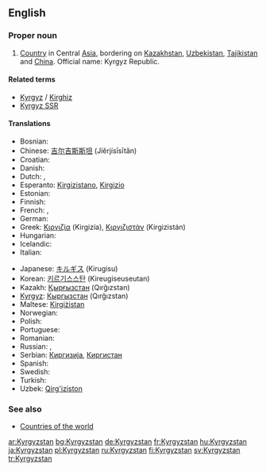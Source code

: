 ==English==
{{wikipedia}}

===Proper noun===
{{en-proper noun}}

# [[Country]] in Central [[Asia]], bordering on [[Kazakhstan]], [[Uzbekistan]], [[Tajikistan]] and [[China]]. Official name: Kyrgyz Republic.

====Related terms====
*[[Kyrgyz]] / [[Kirghiz]]
*[[Kyrgyz SSR]]

====Translations====
{{trans-top|Country in Central Asia}}
* Bosnian: {{t-|bs|Kirgistan|m}}
* Chinese: [[吉尔吉斯斯坦]] (Jíěrjísīsītǎn)
* Croatian: {{t-|hr|Kirgistan|m}}
* Danish: {{t-|da|Kirgisistan}}
* Dutch: {{t-|nl|Kirgizië}}, {{t-|nl|Kirgizstan}}
* Esperanto: [[Kirgizistano]], [[Kirgizio]]
* Estonian: {{t-|et|Kõrgõzstan}}
* Finnish: {{t+|fi|Kirgisia}}
* French: {{t+|fr|Kirghizistan}}, {{t+|fr|Kirghizstan}}
* German: {{t+|de|Kirgisistan}}
* Greek: [[Κιργιζία]] (Kirgizía), [[Κιργιζιστάν]] (Kirgizistán)
* Hungarian: {{t+|hu|Kirgizisztán}}
* Icelandic: {{t+|is|Kirgistan|n}}
* Italian: {{t-|it|Kirghizistan}}
{{trans-mid}}
* Japanese: [[キルギス]] (Kirugisu)
* Korean: [[키르기스스탄]] (Kireugiseuseutan)
* Kazakh: [[Қырғызстан]] (Qırğızstan)
* [[Kyrgyz]]: [[Кыргызстан]] (Qırğızstan)
* Maltese: [[Kirgiżistan]]
* Norwegian: {{t-|no|Kirgisistan}}
* Polish: {{t+|pl|Kirgistan}}
* Portuguese: {{t+|pt|Quirguizistão}}
* Romanian: {{t-|ro|Kirgizstan|n}}
* Russian: {{t+|ru|Киргизстан|m|tr=Kirgizstán|sc=Cyrl}}, {{t+|ru|Киргизия|f|tr=Kirgízija|sc=Cyrl}}
* Serbian: [[Киргизија]], [[Киргистан]]
* Spanish: {{t+|es|Kirguizistán}}
* Swedish: {{t+|sv|Kirgizistan}}
* Turkish: {{t+|tr|Kırgızistan}}
* Uzbek: [[Qirg'iziston]]
{{trans-bottom}}

===See also===
* [[Countries of the world]]

[[ar:Kyrgyzstan]]
[[bg:Kyrgyzstan]]
[[de:Kyrgyzstan]]
[[fr:Kyrgyzstan]]
[[hu:Kyrgyzstan]]
[[ja:Kyrgyzstan]]
[[pl:Kyrgyzstan]]
[[ru:Kyrgyzstan]]
[[fi:Kyrgyzstan]]
[[sv:Kyrgyzstan]]
[[tr:Kyrgyzstan]]